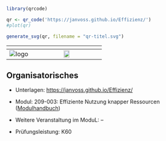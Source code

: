 
```r
library(qrcode)

qr <- qr_code('https://janvoss.github.io/Effizienz/')
#plot(qr)

generate_svg(qr, filename = "qr-titel.svg")

```

|       ${}$        |  ${}$  |
|:-----------------:|:--------------------------------------------------:|
| ![logo](logo.png) |    ![](qr-titel.svg){width="30%"}              |


:::{.callout-note 
    icon=false 
    collapse=true }

# Organisatorisches {.unnumbered}

- Unterlagen: <https://janvoss.github.io/Effizienz/>

- Modul: 209-003: Effiziente Nutzung knapper Ressourcen ([Modulhandbuch](https://www.hfwu.de/fileadmin/user_upload/FAVM/ZuB/Module/Modulhandbuch_spob_zub_2022_WiSe_Stand_2022_WiSe.pdf))

- Weitere Veranstaltung im ModuL: --

- Prüfungsleistung: K60

:::